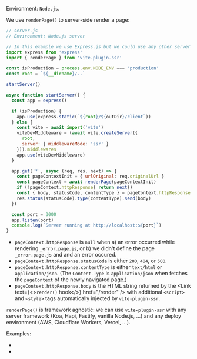 
Environment: `Node.js`.

We use `renderPage()` to server-side render a page:

```js
// server.js
// Environment: Node.js server

// In this example we use Express.js but we could use any other server framework
import express from 'express'
import { renderPage } from 'vite-plugin-ssr'

const isProduction = process.env.NODE_ENV === 'production'
const root = `${__dirname}/..`

startServer()

async function startServer() {
  const app = express()

  if (isProduction) {
    app.use(express.static(`${root}/${outDir}/client`))
  } else {
    const vite = await import('vite')
    viteDevMiddleware = (await vite.createServer({
      root,
      server: { middlewareMode: 'ssr' }
    })).middlewares
    app.use(viteDevMiddleware)
  }

  app.get('*', async (req, res, next) => {
    const pageContextInit = { urlOriginal: req.originalUrl }
    const pageContext = await renderPage(pageContextInit)
    if (!pageContext.httpResponse) return next()
    const { body, statusCode, contentType } = pageContext.httpResponse
    res.status(statusCode).type(contentType).send(body)
  })

  const port = 3000
  app.listen(port)
  console.log(`Server running at http://localhost:${port}`)
}
```

- `pageContext.httpResponse` is `null` when a) an error occurred while rendering `_error.page.js`, or b) we didn't define the page `_error.page.js` and and an error occured.
- `pageContext.httpResponse.statusCode` is either `200`, `404`, or `500`.
- `pageContext.httpResponse.contentType` is either `text/html` or `application/json`. (The `Content-Type` is `application/json` when <Link text="Client Routing" href="/client-routing" /> fetches the `pageContext` of the newly navigated page.)
- `pageContext.httpResponse.body` is the HTML string returned by the <Link text={<><code>render()</code> hook</>} href="/render" /> with additional `<script>` and `<style>` tags automatically injected by `vite-plugin-ssr`.

`renderPage()` is framework agnostic: we can use `vite-plugin-ssr` with any server framework (Koa, Hapi, Fastify, vanilla Node.js, ...) and any deploy environment (AWS, Cloudflare Workers, Vercel, ...).

Examples:
 - <RepoLink text='With JavaScript' path='/boilerplates/boilerplate-vue/server/index.js' />
 - <RepoLink text='With TypeScript' path='/boilerplates/boilerplate-vue-ts/server/index.ts' />
